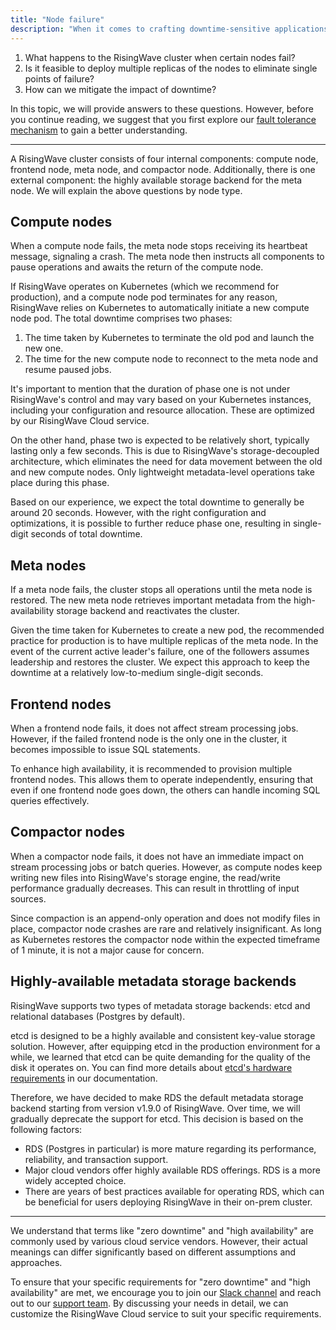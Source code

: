 ```yaml
---
title: "Node failure"
description: "When it comes to crafting downtime-sensitive applications, users often have some common questions:"
---
```


1. What happens to the RisingWave cluster when certain nodes fail?
2. Is it feasible to deploy multiple replicas of the nodes to eliminate single points of failure?
3. How can we mitigate the impact of downtime?

In this topic, we will provide answers to these questions. However, before you continue reading, we suggest that you first explore our [fault tolerance mechanism](/docs/current/fault-tolerance/) to gain a better understanding.

---

A RisingWave cluster consists of four internal components: compute node, frontend node, meta node, and compactor node. Additionally, there is one external component: the highly available storage backend for the meta node. We will explain the above questions by node type.

## Compute nodes

When a compute node fails, the meta node stops receiving its heartbeat message, signaling a crash. The meta node then instructs all components to pause operations and awaits the return of the compute node.

If RisingWave operates on Kubernetes (which we recommend for production), and a compute node pod terminates for any reason, RisingWave relies on Kubernetes to automatically initiate a new compute node pod. The total downtime comprises two phases:

1. The time taken by Kubernetes to terminate the old pod and launch the new one.
2. The time for the new compute node to reconnect to the meta node and resume paused jobs.

It's important to mention that the duration of phase one is not under RisingWave's control and may vary based on your Kubernetes instances, including your configuration and resource allocation. These are optimized by our RisingWave Cloud service.

On the other hand, phase two is expected to be relatively short, typically lasting only a few seconds. This is due to RisingWave's storage-decoupled architecture, which eliminates the need for data movement between the old and new compute nodes. Only lightweight metadata-level operations take place during this phase.

Based on our experience, we expect the total downtime to generally be around 20 seconds. However, with the right configuration and optimizations, it is possible to further reduce phase one, resulting in single-digit seconds of total downtime.

## Meta nodes

If a meta node fails, the cluster stops all operations until the meta node is restored. The new meta node retrieves important metadata from the high-availability storage backend and reactivates the cluster.

Given the time taken for Kubernetes to create a new pod, the recommended practice for production is to have multiple replicas of the meta node. In the event of the current active leader's failure, one of the followers assumes leadership and restores the cluster. We expect this approach to keep the downtime at a relatively low-to-medium single-digit seconds.

## Frontend nodes

When a frontend node fails, it does not affect stream processing jobs. However, if the failed frontend node is the only one in the cluster, it becomes impossible to issue SQL statements.

To enhance high availability, it is recommended to provision multiple frontend nodes. This allows them to operate independently, ensuring that even if one frontend node goes down, the others can handle incoming SQL queries effectively.

## Compactor nodes

When a compactor node fails, it does not have an immediate impact on stream processing jobs or batch queries. However, as compute nodes keep writing new files into RisingWave's storage engine, the read/write performance gradually decreases. This can result in throttling of input sources.

Since compaction is an append-only operation and does not modify files in place, compactor node crashes are rare and relatively insignificant. As long as Kubernetes restores the compactor node within the expected timeframe of 1 minute, it is not a major cause for concern.

## Highly-available metadata storage backends

RisingWave supports two types of metadata storage backends: etcd and relational databases (Postgres by default).

etcd is designed to be a highly available and consistent key-value storage solution. However, after equipping etcd in the production environment for a while, we learned that etcd can be quite demanding for the quality of the disk it operates on. You can find more details about [etcd's hardware requirements](/docs/current/hardware-requirements/#etcd) in our documentation.

Therefore, we have decided to make RDS the default metadata storage backend starting from version v1.9.0 of RisingWave. Over time, we will gradually deprecate the support for etcd. This decision is based on the following factors:

* RDS (Postgres in particular) is more mature regarding its performance, reliability, and transaction support.
* Major cloud vendors offer highly available RDS offerings. RDS is a more widely accepted choice.
* There are years of best practices available for operating RDS, which can be beneficial for users deploying RisingWave in their on-prem cluster.

---

We understand that terms like "zero downtime" and "high availability" are commonly used by various cloud service vendors. However, their actual meanings can differ significantly based on different assumptions and approaches.

To ensure that your specific requirements for "zero downtime" and "high availability" are met, we encourage you to join our [Slack channel](https://www.risingwave.com/slack) and reach out to our [support team](mailto:cloud-support@risingwave-labs.com). By discussing your needs in detail, we can customize the RisingWave Cloud service to suit your specific requirements.
